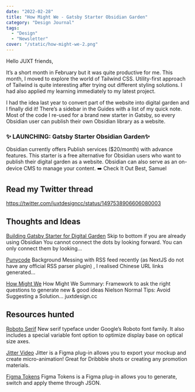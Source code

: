 ```yaml
---
date: "2022-02-28"
title: "How Might We - Gatsby Starter Obsidian Garden"
category: "Design Journal"
tags:
  - "Design"
  - "Newsletter"
cover: "/static/how-might-we-2.png"
---
```


Hello JUXT friends,

It’s a short month in February but it was quite productive for me. This month, I moved to explore the world of Tailwind CSS. Utility-first approach of Tailwind is quite interesting after trying out different styling solutions. I had also applied my learning immediately to my latest project.

I had the idea last year to convert part of the website into digital garden and I finally did it! There’s a sidebar in the Guides with a list of my quick note. Most of the code I re-used for a brand new starter in Gatsby, so every Obsidian user can publish their own Obsidian library as a website.

### ✨ LAUNCHING: Gatsby Starter Obsidian Garden✨

Obsidian currently offers Publish services ($20/month) with advance features. This starter is a free alternative for Obsidian users who want to publish their digital garden as a website. Obsidian can also serve as an on-device CMS to manage your content.
➡️ Check It Out
Best,
Samuel


## Read my Twitter thread

https://twitter.com/juxtdesigncc/status/1497538906606080003

## Thoughts and Ideas

[Building Gatsby Starter for Digital Garden](https://juxtdesign.cc/guides/building-gatsby-starter-for-digital-garden/)
Skip to bottom if you are already using Obsidian You cannot connect the dots by looking forward. You can only connect them by looking…

[Punycode](https://juxtdesign.cc/guides/Punycode/)
Background Messing with RSS feed recently (as NextJS do not have any official RSS parser plugin) , I realised Chinese URL links generated…

[How Might We](https://juxtdesign.cc/guides/How%20Might%20We/)
How Might We Summary: Framework to ask the right questions to generate new & good ideas Nielson Normal Tips: Avoid Suggesting a Solution…
juxtdesign.cc

## Resources hunted

[Roboto Serif](https://juxtdesign.cc/resources/roboto-serif/)
New serif typeface under Google’s Roboto font family. It also includes a special variable font option to optimize display base on optical size axes.

[Jitter Video](https://juxtdesign.cc/resources/jitter-video/)
Jitter is a Figma plug-in allows you to export your mockup and create micro-animation! Great for Dribbble shots or creating any promotion materials.

[Figma Tokens](https://juxtdesign.cc/resources/figma-tokens/)
Figma Tokens is a Figma plug-in allows you to generate, switch and apply theme through JSON.
